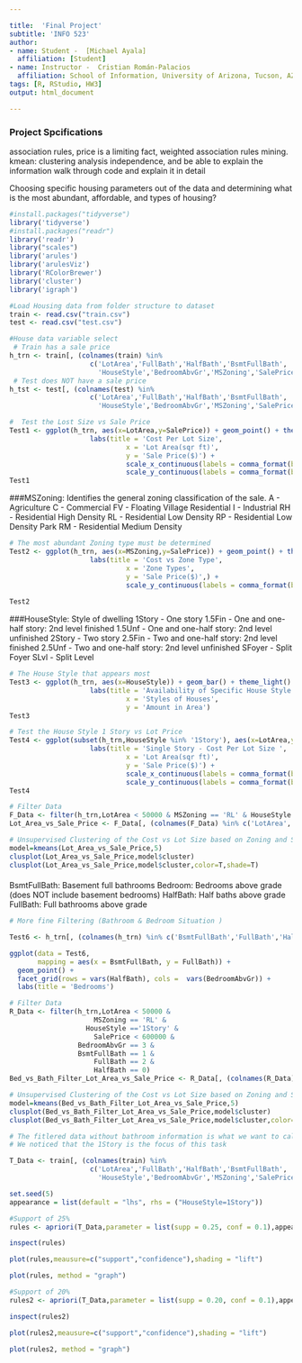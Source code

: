 ---

title:  'Final Project'
subtitle: 'INFO 523'
author:
- name: Student -  [Michael Ayala]
  affiliation: [Student]
- name: Instructor -  Cristian Román-Palacios
  affiliation: School of Information, University of Arizona, Tucson, AZ
tags: [R, RStudio, HW3]
output: html_document

---

### Project Spcifications
association rules, price is a limiting fact, weighted association rules mining. 
kmean: clustering analysis 
independence, and be able to explain the information
walk through code and explain it in detail

Choosing specific housing parameters out of the data and determining what 
is the most abundant, affordable, and types of housing?

```{r}
#install.packages("tidyverse")
library('tidyverse')
#install.packages("readr")
library('readr')
library("scales")
library('arules')
library('arulesViz')
library('RColorBrewer')
library('cluster')
library('igraph')

```


```{r}
#Load Housing data from folder structure to dataset 
train <- read.csv("train.csv")
test <- read.csv("test.csv")

#House data variable select
 # Train has a sale price
h_trn <- train[, (colnames(train) %in%    
                    c('LotArea','FullBath','HalfBath','BsmtFullBath',
                      'HouseStyle','BedroomAbvGr','MSZoning','SalePrice'))]
 # Test does NOT have a sale price
h_tst <- test[, (colnames(test) %in%  
                    c('LotArea','FullBath','HalfBath','BsmtFullBath',
                      'HouseStyle','BedroomAbvGr','MSZoning','SalePrice'))]
```


```{r}
#  Test the Lost Size vs Sale Price 
Test1 <- ggplot(h_trn, aes(x=LotArea,y=SalePrice)) + geom_point() + theme_light() +
                    labs(title = 'Cost Per Lot Size',
                             x = 'Lot Area(sqr ft)',
                             y = 'Sale Price($)') +
                             scale_x_continuous(labels = comma_format(big.mark = ",")) + 
                             scale_y_continuous(labels = comma_format(big.mark = ","))
Test1

```

###MSZoning: Identifies the general zoning classification of the sale.
        A - Agriculture
        C - Commercial
       FV	- Floating Village Residential
        I	- Industrial
       RH	- Residential High Density
       RL	- Residential Low Density
       RP	- Residential Low Density Park 
       RM	- Residential Medium Density
       
```{r}
# The most abundant Zoning type must be determined 
Test2 <- ggplot(h_trn, aes(x=MSZoning,y=SalePrice)) + geom_point() + theme_light() + geom_jitter() +
                    labs(title = 'Cost vs Zone Type',
                             x = 'Zone Types',
                             y = 'Sale Price($)',) +
                             scale_y_continuous(labels = comma_format(big.mark = ","))
                            
Test2

```

###HouseStyle: Style of dwelling
       1Story	- One story
       1.5Fin	- One and one-half story: 2nd level finished
       1.5Unf	- One and one-half story: 2nd level unfinished
       2Story	- Two story
       2.5Fin	- Two and one-half story: 2nd level finished
       2.5Unf	- Two and one-half story: 2nd level unfinished
       SFoyer	- Split Foyer
         SLvl	- Split Level
       
```{r}
# The House Style that appears most  
Test3 <- ggplot(h_trn, aes(x=HouseStyle)) + geom_bar() + theme_light() +
                    labs(title = 'Availability of Specific House Style',
                             x = 'Styles of Houses',
                             y = 'Amount in Area')
Test3

```

```{r}
# Test the House Style 1 Story vs Lot Price 
Test4 <- ggplot(subset(h_trn,HouseStyle %in% '1Story'), aes(x=LotArea,y=SalePrice)) + geom_point() + theme_light() +
                    labs(title = 'Single Story - Cost Per Lot Size ',
                             x = 'Lot Area(sqr ft)',
                             y = 'Sale Price($)') +
                             scale_x_continuous(labels = comma_format(big.mark = ",")) + 
                             scale_y_continuous(labels = comma_format(big.mark = ","))
Test4
```

```{r}

# Filter Data 
F_Data <- filter(h_trn,LotArea < 50000 & MSZoning == 'RL' & HouseStyle =='1Story' & SalePrice < 600000)
Lot_Area_vs_Sale_Price <- F_Data[, (colnames(F_Data) %in% c('LotArea','SalePrice'))]

# Unsupervised Clustering of the Cost vs Lot Size based on Zoning and Single Story filtering 
model=kmeans(Lot_Area_vs_Sale_Price,5)
clusplot(Lot_Area_vs_Sale_Price,model$cluster)
clusplot(Lot_Area_vs_Sale_Price,model$cluster,color=T,shade=T)


```

#### 
BsmtFullBath: Basement full bathrooms
     Bedroom: Bedrooms above grade (does NOT include basement bedrooms)
    HalfBath: Half baths above grade
    FullBath: Full bathrooms above grade


```{r}
# More fine Filtering (Bathroom & Bedroom Situation )

Test6 <- h_trn[, (colnames(h_trn) %in% c('BsmtFullBath','FullBath','HalfBath','BedroomAbvGr'))]

ggplot(data = Test6,
       mapping = aes(x = BsmtFullBath, y = FullBath)) +
  geom_point() +
  facet_grid(rows = vars(HalfBath), cols =  vars(BedroomAbvGr)) + 
  labs(title = 'Bedrooms')

```

```{r}

# Filter Data 
R_Data <- filter(h_trn,LotArea < 50000 & 
                     MSZoning == 'RL' & 
                   HouseStyle =='1Story' & 
                     SalePrice < 600000 & 
                 BedroomAbvGr == 3 & 
                 BsmtFullBath == 1 & 
                     FullBath == 2 & 
                     HalfBath == 0)
Bed_vs_Bath_Filter_Lot_Area_vs_Sale_Price <- R_Data[, (colnames(R_Data) %in% c('LotArea','SalePrice'))]

# Unsupervised Clustering of the Cost vs Lot Size based on Zoning and Single Story filtering 
model=kmeans(Bed_vs_Bath_Filter_Lot_Area_vs_Sale_Price,5)
clusplot(Bed_vs_Bath_Filter_Lot_Area_vs_Sale_Price,model$cluster)
clusplot(Bed_vs_Bath_Filter_Lot_Area_vs_Sale_Price,model$cluster,color=T,shade=T)
```


```{r}

# The fitlered data without bathroom information is what we want to call out
# We noticed that the 1Story is the focus of this task 

T_Data <- train[, (colnames(train) %in%    
                    c('LotArea','FullBath','HalfBath','BsmtFullBath',
                      'HouseStyle','BedroomAbvGr','MSZoning','SalePrice'))]

set.seed(5)
appearance = list(default = "lhs", rhs = ("HouseStyle=1Story"))

#Support of 25% 
rules <- apriori(T_Data,parameter = list(supp = 0.25, conf = 0.1),appearance)

inspect(rules)

plot(rules,meausure=c("support","confidence"),shading = "lift")

plot(rules, method = "graph")

```

```{r}

#Support of 20% 
rules2 <- apriori(T_Data,parameter = list(supp = 0.20, conf = 0.1),appearance)

inspect(rules2)

plot(rules2,meausure=c("support","confidence"),shading = "lift")

plot(rules2, method = "graph")

```